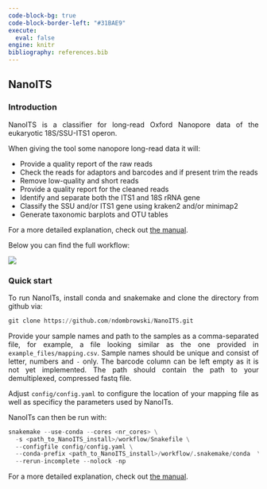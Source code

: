 ---
code-block-bg: true
code-block-border-left: "#31BAE9"
execute:
  eval: false
engine: knitr
bibliography: references.bib
---

<div style="text-align: justify">

## NanoITS

### Introduction

NanoITS is a classifier for long-read Oxford Nanopore data of the eukaryotic 18S/SSU-ITS1 operon. 

When giving the tool some nanopore long-read data it will:

- Provide a quality report of the raw reads
- Check the reads for adaptors and barcodes and if present trim the reads
- Remove low-quality and short reads
- Provide a quality report for the cleaned reads
- Identify and separate both the ITS1 and 18S rRNA gene
- Classify the SSU and/or ITS1 gene using kraken2 and/or minimap2
- Generate taxonomic barplots and OTU tables

For a more detailed explanation, check out [the manual](https://ndombrowski.github.io/NanoITS/).

Below you can find the full workflow:

![](../../img/visualization.png)


### Quick start

To run NanoITs, install conda and snakemake and clone the directory from github via:

```{python}
git clone https://github.com/ndombrowski/NanoITS.git
```

Provide your sample names and path to the samples as a comma-separated file, for example, a file looking similar as the one provided in `example_files/mapping.csv`. Sample names should be unique and consist of letter, numbers and `-` only. The barcode column can be left empty as it is not yet implemented. The path should contain the path to your demultiplexed, compressed fastq file.

Adjust `config/config.yaml` to configure the location of your mapping file as well as specificy the parameters used by NanoITs.

NanoITs can then be run with:


```{python}
snakemake --use-conda --cores <nr_cores> \
  -s <path_to_NanoITS_install>/workflow/Snakefile \
  --configfile config/config.yaml \
  --conda-prefix <path_to_NanoITS_install>/workflow/.snakemake/conda  \
  --rerun-incomplete --nolock -np 
```

For a more detailed explanation, check out [the manual](https://ndombrowski.github.io/NanoITS/).